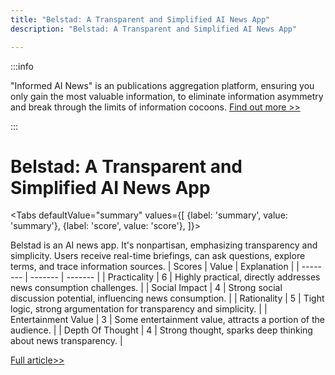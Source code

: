 ```yaml
---
title: "Belstad: A Transparent and Simplified AI News App"
description: "Belstad: A Transparent and Simplified AI News App"

---
```



:::info

"Informed AI News" is an publications aggregation platform, ensuring you only gain the most valuable information, to eliminate information asymmetry and break through the limits of information cocoons.  [Find out more >>](/)

:::

# Belstad: A Transparent and Simplified AI News App


<Tabs
	defaultValue="summary"
	values={[
	{label: 'summary', value: 'summary'},
	{label: 'score', value: 'score'},
]}>
<TabItem value="summary">


Belstad is an AI news app. It's nonpartisan, emphasizing transparency and simplicity. Users receive real-time briefings, can ask questions, explore terms, and trace information sources.
</TabItem>
<TabItem value="score">
	| Scores     | Value   | Explanation |
	| -------- | ------- | ------- |
	| Practicality  | 6    | Highly practical, directly addresses news consumption challenges.    |
	| Social Impact | 4     | Strong social discussion potential, influencing news consumption.    |
	| Rationality    | 5    | Tight logic, strong argumentation for transparency and simplicity.    |
	| Entertainment Value    | 3    | Some entertainment value, attracts a portion of the audience.    |
	| Depth Of Thought    | 4    | Strong thought, sparks deep thinking about news transparency.    |
</TabItem>
</Tabs>

[Full article>>](https://www.producthunt.com/posts/belstad)

